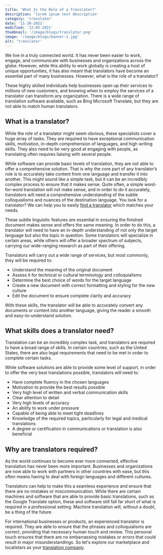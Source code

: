 ```yaml
---
title: 'What Is the Role of a Translator?'
description: 'lorem ipsum test description'
category: 'translator'
date: '11-30-2021'
modified: '12-05-2021'
thumbnail: '/image/blogs/translator.png'
image: '/image/blogs/banner-1.jpg'
alt: 'translator'
---
```



We live in a truly connected world. It has never been easier to work, engage, and communicate with businesses and organizations across the globe. However, while this ability to work globally is creating a host of unique opportunities, it has also meant that translators have become an essential part of many businesses. However, what is the role of a translator? 

These highly skilled individuals help businesses open up their services to millions of new customers, and knowing when to employ the services of a translator can transform any organization. There is a wide range of translation software available, such as Bing Microsoft Translate, but they are not able to match human translators.

## What is a translator?

While the role of a translator might seem obvious, these specialists cover a huge array of tasks. They are required to have exceptional communication skills, motivation, in-depth comprehension of languages, and high writing skills. They also need to be very good at engaging with people, as translating often requires liaising with several people. 

While software can provide basic levels of translation, they are not able to offer a comprehensive solution. That is why the core part of any translator’s role is to accurately take content from one language and transfer it into another. This might sound like a simple task, but it can be an incredibly complex process to ensure that it makes sense. Quite often, a simple word-for-word translation will not make sense, and in order to do it accurately, translators will need a comprehensive understanding of the subtle colloquialisms and nuances of the destination language. You look for a translator? We can help you to easily <a href="/translator" title="find a translator">find a translator</a> which matches your needs.


These subtle linguistic features are essential in ensuring the finished document makes sense and offers the same meaning. In order to do this, a translator will need to have an in-depth understanding of not only the target language but also the topic in question. Some translators will specialize in certain areas, while others will offer a broader spectrum of subjects, carrying our wide-ranging research as part of their offering. 

Translators will carry out a wide range of services, but most commonly, they will be required to:

* Understand the meaning of the original document 
* Assess it for technical or cultural terminology and colloquialisms 
* Determine the best choice of words for the target language 
* Create a new document with correct formatting and styling for the new culture 
* Edit the document to ensure complete clarity and accuracy 

With these skills, the translator will be able to accurately convert any documents or content into another language, giving the reader a smooth and easy-to-understand solution. 

## What skills does a translator need?

Translation can be an incredibly complex task, and translators are required to have a broad range of skills. In certain countries, such as the United States, there are also legal requirements that need to be met in order to complete certain tasks. 

While software solutions are able to provide some level of support, in order to offer the very best translations possible, translators will need to:

* Have complete fluency in the chosen languages 
* Motivation to provide the best results possible
* Very high level of written and verbal communication skills 
* Clear attention to detail 
* Very high levels of accuracy
* An ability to work under pressure 
* Capable of being able to meet tight deadlines 
* Knowledge of the required topics, particularly for legal and medical translations 
* A degree or certification in communications or translation is also beneficial 

## Why are translators required?

As the world continues to become ever more connected, effective translation has never been more important. Businesses and organizations are now able to work with partners in other countries with ease, but this often means having to deal with foreign languages and different cultures. 

Translators can help to make this a seamless experience and ensure that there are no mistakes or miscommunication. While there are certain machines and software that are able to provide basic translations, such as the Google Translate option, these and software still fall far short of what is required in a professional setting. Machine translation will, without a doubt, be a thing of the future.

For international businesses or products, an experienced translator is required. They are able to ensure that the phrases and colloquialisms are correct, providing that necessary human touch and review. This personal touch ensures that there are no embarrassing mistakes or errors that could result in major misunderstandings. So let's explore our marketplace and localistars as your <a href="https://localistars.com/" title="translation company">translation company</a>.


